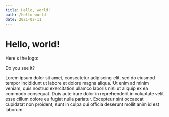 ```yaml
---
title: Hello, world!
path: /hello-world
date: 2021-02-11
---
```



# Hello, world!

Here's the logo:

<FmpmLogo />

Do you see it?

Lorem ipsum dolor sit amet, consectetur adipiscing elit, sed do eiusmod tempor incididunt ut labore et dolore magna aliqua. Ut enim ad minim veniam, quis nostrud exercitation ullamco laboris nisi ut aliquip ex ea commodo consequat. Duis aute irure dolor in reprehenderit in voluptate velit esse cillum dolore eu fugiat nulla pariatur. Excepteur sint occaecat cupidatat non proident, sunt in culpa qui officia deserunt mollit anim id est laborum.
